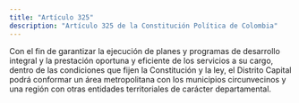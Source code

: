 ```yaml
---
title: "Artículo 325"
description: "Artículo 325 de la Constitución Política de Colombia"
---
```


Con el fin de garantizar la ejecución de planes y programas de desarrollo integral y la prestación oportuna y eficiente de los servicios a su cargo, dentro de las condiciones que fijen la Constitución y la ley, el Distrito Capital podrá conformar un área metropolitana con los municipios circunvecinos y una región con otras entidades territoriales de carácter departamental.
